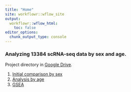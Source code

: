 ```yaml
---
title: "Home"
site: workflowr::wflow_site
output:
  workflowr::wflow_html:
    toc: false
editor_options:
  chunk_output_type: console
---
```


### Analyzing 13384 scRNA-seq data by sex and age.

Project directory in [Google Drive](https://drive.google.com/drive/folders/1ROYDURKYCvkcQQyuwjQYcgHU-MvaCAAS?usp=drive_link).

1. [Initial comparison by sex](initial_comparison.html)\
2. [Analysis by age](analyze_by_age.html)\
3. [GSEA](GSEA.html)\